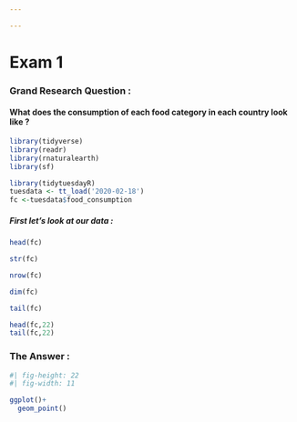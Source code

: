 ```yaml
---

---
```

# Exam 1 {-}
### Grand Research Question : {-}

#### What does the consumption of each food category in each country look like ? {-}

```r
library(tidyverse)
library(readr)
library(rnaturalearth)
library(sf)

```

```r
library(tidytuesdayR)
tuesdata <- tt_load('2020-02-18')
fc <-tuesdata$food_consumption
```


##### First let's look at our data : {-}


```r
head(fc)
```
```r
str(fc)
```

```r
nrow(fc)
```

```r
dim(fc)
```

```r
tail(fc)
```
```r
head(fc,22)
tail(fc,22)
```
### The Answer : {-}

```r
#| fig-height: 22
#| fig-width: 11

ggplot()+
  geom_point()

```

